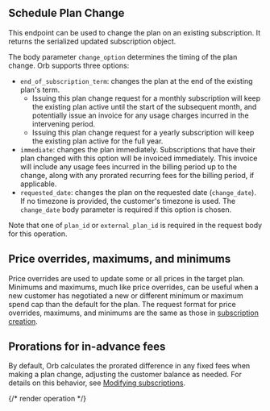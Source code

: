 ## Schedule Plan Change

This endpoint can be used to change the plan on an existing subscription. It returns the serialized updated
subscription object.

The body parameter `change_option` determines the timing of the plan change. Orb supports three options:
- `end_of_subscription_term`: changes the plan at the end of the existing plan's term.
    - Issuing this plan change request for a monthly subscription will keep the existing plan active until the start
      of the subsequent month, and potentially issue an invoice for any usage charges incurred in the intervening
      period.
    - Issuing this plan change request for a yearly subscription will keep the existing plan active for the full
      year.
- `immediate`: changes the plan immediately. Subscriptions that have their plan changed with this option will be
  invoiced immediately. This invoice will include any usage fees incurred in the billing period up to the change,
  along with any prorated recurring fees for the billing period, if applicable.
- `requested_date`: changes the plan on the requested date (`change_date`). If no timezone is provided, the
  customer's timezone is used. The `change_date` body parameter is required if this option is chosen.

Note that one of `plan_id` or `external_plan_id` is required in the request body for this operation.

## Price overrides, maximums, and minimums
Price overrides are used to update some or all prices in the target plan. Minimums and maximums, much like price
overrides, can be useful when a new customer has negotiated a new or different minimum or maximum spend cap than the
default for the plan. The request format for price overrides, maximums, and minimums are the same as those in
[subscription creation](create-subscription).

## Prorations for in-advance fees
By default, Orb calculates the prorated difference in any fixed fees when making a plan change, adjusting the
customer balance as needed. For details on this behavior, see
[Modifying subscriptions](../guides/product-catalog/modifying-subscriptions.md#prorations-for-in-advance-fees).

{/* render operation */}

